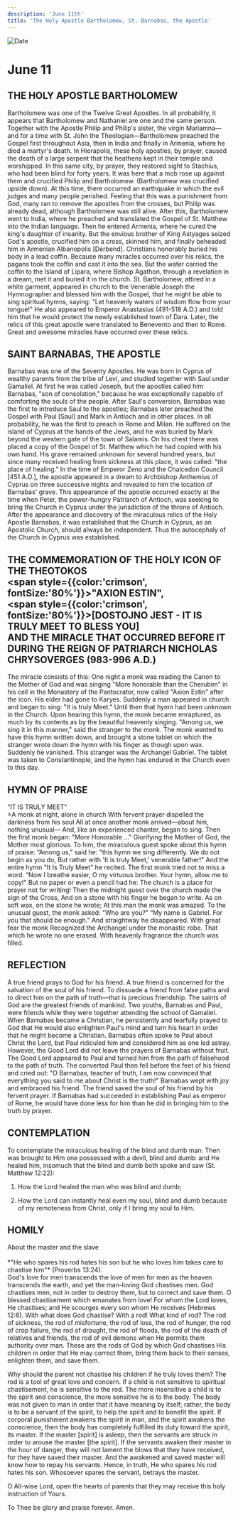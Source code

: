 ```yaml
---
description: 'June 11th'
title: 'The Holy Apostle Bartholomew, St. Barnabas, the Apostle'
---
```


<CustomPaginator />
<RunningHead />

<Image src="/title-imprint.png" height={68} width={50} alt="Date" className="title-imprint"/>

# <div id="date">June <Image className="four-dot" src="/four-dot.png" height={15} width={15} alt="" />11</div>

## THE HOLY APOSTLE BARTHOLOMEW

Bartholomew was one of the Twelve Great Apostles. In all probability, it appears that Bartholomew and Nathaniel are one and the same person. Together with the Apostle Philip and Philip's sister, the virgin Mariamna—and for a time with St. John the Theologian—Bartholomew preached the Gospel first throughout Asia, then in India and finally in Armenia, where he died a martyr's death. In Hierapolis, these holy apostles, by prayer, caused the death of a large serpent that the heathens kept in their temple and worshipped. In this same city, by prayer, they restored sight to Stachius, who had been blind for forty years. It was here that a mob rose up against them and crucified Philip and Bartholomew. (Bartholomew was crucified upside down). At this time, there occurred an earthquake in which the evil judges and many people perished. Feeling that this was a punishment from God, many ran to remove the apostles from the crosses, but Philip was already dead, although Bartholomew was still alive. After this, Bartholomew went to India, where he preached and translated the Gospel of St. Matthew into the Indian language. Then he entered Armenia, where he cured the king's daughter of insanity. But the envious brother of King Astyages seized God's apostle, crucified him on a cross, skinned him, and finally beheaded him in Armenian Albanopolis [Derbend]. Christians honorably buried his body in a lead coffin. Because many miracles occurred over his relics, the pagans took the coffin and cast it into the sea. But the water carried the coffin to the Island of Lipara, where Bishop Agathon, through a revelation in a dream, met it and buried it in the church. St. Bartholomew, attired in a white garment, appeared in church to the Venerable Joseph the Hymnographer and blessed him with the Gospel, that he might be able to sing spiritual hymns, saying: "Let heavenly waters of wisdom flow from your tongue!" He also appeared to Emperor Anastasius (491-518 A.D.) and told him that he would protect the newly established town of Dara. Later, the relics of this great apostle were translated to Benevento and then to Rome. Great and awesome miracles have occurred over these relics.

## SAINT BARNABAS, THE APOSTLE

Barnabas was one of the Seventy Apostles. He was born in Cyprus of wealthy parents from the tribe of Levi, and studied together with Saul under Gamaliel. At first he was called Joseph, but the apostles called him Barnabas, "son of consolation," because he was exceptionally capable of comforting the souls of the people. After Saul's conversion, Barnabas was the first to introduce Saul to the apostles; Barnabas later preached the Gospel with Paul [Saul] and Mark in Antioch and in other places. In all probability, he was the first to preach in Rome and Milan. He suffered on the island of Cyprus at the hands of the Jews, and he was buried by Mark beyond the western gate of the town of Salamis. On his chest there was placed a copy of the Gospel of St. Matthew which he had copied with his own hand. His grave remained unknown for several hundred years, but since many received healing from sickness at this place, it was called: "the place of healing." In the time of Emperor Zeno and the Chalcedon Council [451 A.D.], the apostle appeared in a dream to Archbishop Anthemius of Cyprus on three successive nights and revealed to him the location of Barnabas' grave. This appearance of the apostle occurred exactly at the time when Peter, the power-hungry Patriarch of Antioch, was seeking to bring the Church in Cyprus under the jurisdiction of the throne of Antioch. After the appearance and discovery of the miraculous relics of the Holy Apostle Barnabas, it was established that the Church in Cyprus, as an Apostolic Church, should always be independent. Thus the autocephaly of the Church in Cyprus was established.

## THE COMMEMORATION OF THE HOLY ICON OF THE THEOTOKOS <br /><span style={{color:'crimson', fontSize:'80%'}}>"AXION ESTIN",</span> <br /><span style={{color:'crimson', fontSize:'80%'}}>[DOSTOJNO JEST - IT IS TRULY MEET TO BLESS YOU]</span><br />AND THE MIRACLE THAT OCCURRED BEFORE IT DURING THE REIGN OF PATRIARCH NICHOLAS CHRYSOVERGES (983-996 A.D.)

The miracle consists of this: One night a monk was reading the Canon to the Mother of God and was singing "More honorable than the Cherubim" in his cell in the Monastery of the Pantocrator, now called "Axion Estin" after the icon. His elder had gone to Karyes. Suddenly a man appeared in church and began to sing: "It is truly Meet." Until then that hymn had been unknown in the Church. Upon hearing this hymn, the monk became enraptured, as much by its contents as by the beautiful heavenly singing. "Among us, we sing it in this manner," said the stranger to the monk. The monk wanted to have this hymn written down, and brought a stone tablet on which the stranger wrote down the hymn with his finger as though upon wax. Suddenly he vanished. This stranger was the Archangel Gabriel. The tablet was taken to Constantinople, and the hymn has endured in the Church even to this day.


## HYMN OF PRAISE
<div style={{textAlign:'center', color:'crimson', fontWeight:'bold'}}>
“IT IS TRULY MEET"
</div>
>A monk at night, alone in church  
With fervent prayer dispelled the darkness from his soul  
All at once another monk arrived—about him, nothing unusual—  
And, like an experienced chanter, began to sing.  
Then the first monk began: "More Honorable ..."  
Glorifying the Mother of God, the Mother most glorious.  
To him, the miraculous guest spoke about this hymn of praise:  
“Among us," said he: "this hymn we sing differently.  
We do not begin as you do,  
But rather with 'It is truly Meet,' venerable father!"  
And the entire hymn "It Is Truly Meet" he recited.  
The first monk tried not to miss a word.  
“Now I breathe easier, O my virtuous brother.  
Your hymn, allow me to copy!"  
But no paper or even a pencil had he:  
The church is a place for prayer not for writing!  
Then the midnight guest over the church made the sign of the Cross,  
And on a stone with his finger he began to write.  
As on soft wax, on the stone he wrote;  
At this man the monk was amazed.  
To the unusual guest, the monk asked: "Who are you?"  
“My name is Gabriel. For you that should be enough."  
And straightway he disappeared. With great fear the monk  
Recognized the Archangel under the monastic robe.  
That which he wrote no one erased.  
With heavenly fragrance the church was filled.  

## REFLECTION


A true friend prays to God for his friend. A true friend is concerned for the salvation of the soul of his friend. To dissuade a friend from false paths and to direct him on the path of truth—that is precious friendship. The saints of God are the greatest friends of mankind. Two youths, Barnabas and Paul, were friends while they were together attending the school of Gamaliel. When Barnabas became a Christian, he persistently and tearfully prayed to God that He would also enlighten Paul's mind  and turn his heart in order that he might become a Christian. Barnabas often spoke to Paul about Christ the Lord, but Paul ridiculed him and considered him as one led astray. However, the Good Lord did not leave the prayers of Barnabas without fruit. The Good Lord appeared to Paul and turned him from the path of falsehood to the path of truth. The converted Paul then fell before the feet of his friend and cried out: "O Barnabas, teacher of truth, I am now convinced that everything you said to me about Christ is the truth!" Barnabas wept with joy and embraced his friend. The friend saved the soul of his friend by his fervent prayer. If Barnabas had succeeded in establishing Paul as emperor of Rome, he would have done less for him than he did in bringing him to the truth by prayer.

## CONTEMPLATION
To contemplate the miraculous healing of the blind and dumb man: Then was brought to Him one possessed with a devil, blind and dumb: and He healed him, insomuch that the blind and dumb both spoke and saw (St. Matthew 12:22):

1. How the Lord healed the man who was blind and dumb;

2. How the Lord can instantly heal even my soul, blind and dumb because of my remoteness from Christ, only if I bring my soul to Him.


## HOMILY
<div style={{textAlign:'center', color:'crimson', fontWeight:'bold'}}>
About the master and the slave
</div>
<br />
<div style={{textAlign:'right'}}>
*"He who spares his rod hates his son but he who loves him takes care to chastise him"* (Proverbs 13:24).
</div>
God's love for men transcends the love of men for men as the heaven transcends the earth, and yet the man-loving God chastises men. God chastises men, not in order to destroy them, but to correct and save them. O blessed chastisement which emanates from love! For whom the Lord loves, He chastises; and He scourges every son whom He receives (Hebrews 12:6). With what does God chastise? With a rod! What kind of rod? The rod of sickness, the rod of misfortune, the rod of loss, the rod of hunger, the rod of crop failure, the rod of drought, the rod of floods, the rod of the death of relatives and friends, the rod of evil demons when He permits them authority over man. These are the rods of God by which God chastises His children in order that He may correct them, bring them back to their senses, enlighten them, and save them.

Why should the parent not chastise his children if he truly loves them? The rod is a tool of great love and concern. If a child is not sensitive to spiritual chastisement, he is sensitive to the rod. The more insensitive a child is to the spirit and conscience, the more sensitive he is to the body. The body was not given to man in order that it have meaning by itself; rather, the body is to be a servant of the spirit, to help the spirit and to benefit the spirit. If corporal punishment awakens the spirit in man, and the spirit awakens the conscience, then the body has completely fulfilled its duty toward the spirit, its master. If the master [spirit] is asleep, then the servants are struck in order to arouse the master [the spirit]. If the servants awaken their master in the hour of danger, they will not lament the blows that they have received, for they have saved their master. And the awakened and saved master will know how to repay his servants. Hence, in truth, He who spares his rod hates his son. Whosoever spares the servant, betrays the master.

O All-wise Lord, open the hearts of parents that they may receive this holy instruction of Yours.

To Thee be glory and praise forever. Amen.

